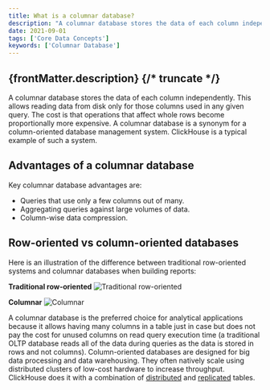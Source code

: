 ```yaml
---
title: What is a columnar database?
description: "A columnar database stores the data of each column independently. This allows reading data from disk only for those columns that are used in any given query."
date: 2021-09-01
tags: ['Core Data Concepts']
keywords: ['Columnar Database']
---
```


{frontMatter.description}
{/* truncate */}
---

A columnar database stores the data of each column independently. This allows reading data from disk only for those columns used in any given query. The cost is that operations that affect whole rows become proportionally more expensive. A columnar database is a synonym for a column-oriented database management system. ClickHouse is a typical example of such a system.

## Advantages of a columnar database

Key columnar database advantages are:

- Queries that use only a few columns out of many.
- Aggregating queries against large volumes of data.
- Column-wise data compression.

## Row-oriented vs column-oriented databases 

Here is an illustration of the difference between traditional row-oriented systems and columnar databases when building reports:

**Traditional row-oriented**
![Traditional row-oriented](@site/docs/en/images/row-oriented.gif#)

**Columnar**
![Columnar](@site/docs/en/images/column-oriented.gif#)

A columnar database is the preferred choice for analytical applications because it allows having many columns in a table just in case but does not pay the cost for unused columns on read query execution time (a traditional OLTP database reads all of the data during queries as the data is stored in rows and not columns). Column-oriented databases are designed for big data processing and data warehousing. They often natively scale using distributed clusters of low-cost hardware to increase throughput. ClickHouse does it with a combination of [distributed](https://clickhouse.com/docs/en/engines/table-engines/special/distributed) and [replicated](https://clickhouse.com/docs/en/engines/table-engines/mergetree-family/replication) tables.
